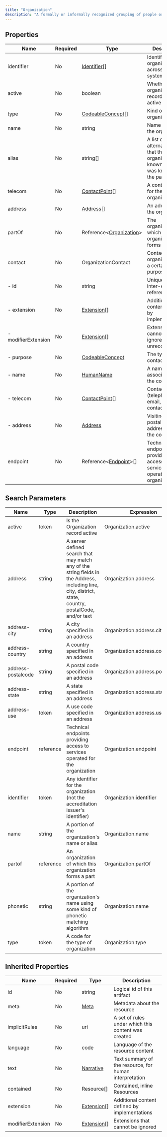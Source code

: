 ```yaml
---
title: "Organization"
description: "A formally or informally recognized grouping of people or organizations formed for the purpose of achieving some form of collective action.  Includes companies, institutions, corporations, departments, community groups, healthcare practice groups, payer/insurer, etc."
---
```


## Properties

| Name                | Required | Type                                                                      | Description                                                                              |
| ------------------- | -------- | ------------------------------------------------------------------------- | ---------------------------------------------------------------------------------------- |
| identifier          | No       | [Identifier](/medical-api/fhir/data-types/identifier)[]                   | Identifies this organization across multiple systems                                     |
| active              | No       | boolean                                                                   | Whether the organization's record is still in active use                                 |
| type                | No       | [CodeableConcept](/medical-api/fhir/data-types/codeableconcept)[]         | Kind of organization                                                                     |
| name                | No       | string                                                                    | Name used for the organization                                                           |
| alias               | No       | string[]                                                                  | A list of alternate names that the organization is known as, or was known as in the past |
| telecom             | No       | [ContactPoint](/medical-api/fhir/data-types/contactpoint)[]               | A contact detail for the organization                                                    |
| address             | No       | [Address](/medical-api/fhir/data-types/address)[]                         | An address for the organization                                                          |
| partOf              | No       | Reference&lt;[Organization](/medical-api/fhir/resources/organization)&gt; | The organization of which this organization forms a part                                 |
| contact             | No       | OrganizationContact                                                       | Contact for the organization for a certain purpose                                       |
| - id                | No       | string                                                                    | Unique id for inter-element referencing                                                  |
| - extension         | No       | [Extension](/medical-api/fhir/data-types/extension)[]                     | Additional content defined by implementations                                            |
| - modifierExtension | No       | [Extension](/medical-api/fhir/data-types/extension)[]                     | Extensions that cannot be ignored even if unrecognized                                   |
| - purpose           | No       | [CodeableConcept](/medical-api/fhir/data-types/codeableconcept)           | The type of contact                                                                      |
| - name              | No       | [HumanName](/medical-api/fhir/data-types/humanname)                       | A name associated with the contact                                                       |
| - telecom           | No       | [ContactPoint](/medical-api/fhir/data-types/contactpoint)[]               | Contact details (telephone, email, etc.) for a contact                                   |
| - address           | No       | [Address](/medical-api/fhir/data-types/address)                           | Visiting or postal addresses for the contact                                             |
| endpoint            | No       | Reference&lt;[Endpoint](/medical-api/fhir/resources/endpoint)&gt;[]       | Technical endpoints providing access to services operated for the organization           |

## Search Parameters

| Name               | Type      | Description                                                                                                                                             | Expression                      |
| ------------------ | --------- | ------------------------------------------------------------------------------------------------------------------------------------------------------- | ------------------------------- |
| active             | token     | Is the Organization record active                                                                                                                       | Organization.active             |
| address            | string    | A server defined search that may match any of the string fields in the Address, including line, city, district, state, country, postalCode, and/or text | Organization.address            |
| address-city       | string    | A city specified in an address                                                                                                                          | Organization.address.city       |
| address-country    | string    | A country specified in an address                                                                                                                       | Organization.address.country    |
| address-postalcode | string    | A postal code specified in an address                                                                                                                   | Organization.address.postalCode |
| address-state      | string    | A state specified in an address                                                                                                                         | Organization.address.state      |
| address-use        | token     | A use code specified in an address                                                                                                                      | Organization.address.use        |
| endpoint           | reference | Technical endpoints providing access to services operated for the organization                                                                          | Organization.endpoint           |
| identifier         | token     | Any identifier for the organization (not the accreditation issuer's identifier)                                                                         | Organization.identifier         |
| name               | string    | A portion of the organization's name or alias                                                                                                           | Organization.name               |
| partof             | reference | An organization of which this organization forms a part                                                                                                 | Organization.partOf             |
| phonetic           | string    | A portion of the organization's name using some kind of phonetic matching algorithm                                                                     | Organization.name               |
| type               | token     | A code for the type of organization                                                                                                                     | Organization.type               |

## Inherited Properties

| Name              | Required | Type                                                  | Description                                            |
| ----------------- | -------- | ----------------------------------------------------- | ------------------------------------------------------ |
| id                | No       | string                                                | Logical id of this artifact                            |
| meta              | No       | [Meta](/medical-api/fhir/data-types/meta)             | Metadata about the resource                            |
| implicitRules     | No       | uri                                                   | A set of rules under which this content was created    |
| language          | No       | code                                                  | Language of the resource content                       |
| text              | No       | [Narrative](/medical-api/fhir/data-types/narrative)   | Text summary of the resource, for human interpretation |
| contained         | No       | Resource[]                                            | Contained, inline Resources                            |
| extension         | No       | [Extension](/medical-api/fhir/data-types/extension)[] | Additional content defined by implementations          |
| modifierExtension | No       | [Extension](/medical-api/fhir/data-types/extension)[] | Extensions that cannot be ignored                      |
